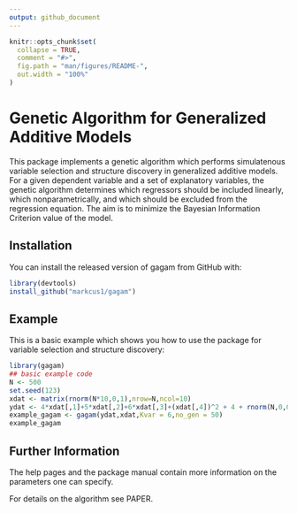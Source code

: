```yaml
---
output: github_document
---
```


<!-- README.md is generated from README.Rmd. Please edit that file -->

```r
knitr::opts_chunk$set(
  collapse = TRUE,
  comment = "#>",
  fig.path = "man/figures/README-",
  out.width = "100%"
)
```

# Genetic Algorithm for Generalized Additive Models

<!-- badges: start -->
<!-- badges: end -->

This package implements a genetic algorithm which performs simulatenous variable selection and structure discovery in generalized additive models. For a given dependent variable and a set of explanatory variables, the genetic algorithm determines which regressors should be included linearly, which nonparametrically, and which should be excluded from the regression equation. The aim is to minimize the Bayesian Information Criterion value of the model.

## Installation

You can install the released version of gagam from GitHub with:

``` r
library(devtools)
install_github("markcus1/gagam")
```

## Example

This is a basic example which shows you how to use the package for variable selection and structure discovery:

```r
library(gagam)
## basic example code
N <- 500
set.seed(123)
xdat <- matrix(rnorm(N*10,0,1),nrow=N,ncol=10)
ydat <- 4*xdat[,1]+5*xdat[,2]+6*xdat[,3]+(xdat[,4])^2 + 4 + rnorm(N,0,0.25)
example_gagam <- gagam(ydat,xdat,Kvar = 6,no_gen = 50)
example_gagam
```

## Further Information

The help pages and the package manual contain more information on the parameters one can specify.

For details on the algorithm see PAPER.
